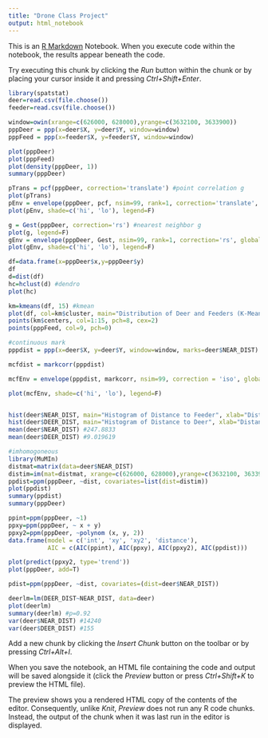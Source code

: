 ---
title: "Drone Class Project"
output: html_notebook
---

This is an [R Markdown](http://rmarkdown.rstudio.com) Notebook. When you execute code within the notebook, the results appear beneath the code. 

Try executing this chunk by clicking the *Run* button within the chunk or by placing your cursor inside it and pressing *Ctrl+Shift+Enter*. 

```{r}
library(spatstat)
deer=read.csv(file.choose())
feeder=read.csv(file.choose())

window=owin(xrange=c(626000, 628000),yrange=c(3632100, 3633900))
pppDeer = ppp(x=deer$X, y=deer$Y, window=window)
pppFeed = ppp(x=feeder$X, y=feeder$Y, window=window)

plot(pppDeer)
plot(pppFeed)
plot(density(pppDeer, 1))
summary(pppDeer)

pTrans = pcf(pppDeer, correction='translate') #point correlation g
plot(pTrans)
pEnv = envelope(pppDeer, pcf, nsim=99, rank=1, correction='translate', global=F)
plot(pEnv, shade=c('hi', 'lo'), legend=F)

g = Gest(pppDeer, correction='rs') #nearest neighbor g
plot(g, legend=F)
gEnv = envelope(pppDeer, Gest, nsim=99, rank=1, correction='rs', global=F)
plot(gEnv, shade=c('hi', 'lo'), legend=F)

df=data.frame(x=pppDeer$x,y=pppDeer$y)
df
d=dist(df)
hc=hclust(d) #dendro
plot(hc)

km=kmeans(df, 15) #kmean
plot(df, col=km$cluster, main="Distribution of Deer and Feeders (K-Means)")
points(km$centers, col=1:15, pch=8, cex=2)
points(pppFeed, col=9, pch=0)

#continuous mark
pppdist = ppp(x=deer$X, y=deer$Y, window=window, marks=deer$NEAR_DIST)

mcfdist = markcorr(pppdist)

mcfEnv = envelope(pppdist, markcorr, nsim=99, correction = 'iso', global=F)

plot(mcfEnv, shade=c('hi', 'lo'), legend=F)


hist(deer$NEAR_DIST, main="Histogram of Distance to Feeder", xlab="Distance to Nearest Feeder (m)")
hist(deer$DEER_DIST, main="Histogram of Distance to Deer", xlab="Distance to Nearest Deer (m)")
mean(deer$NEAR_DIST) #247.8833
mean(deer$DEER_DIST) #9.019619

#imhomogoneous
library(MuMIn)
distmat=matrix(data=deer$NEAR_DIST)
distim=im(mat=distmat, xrange=c(626000, 628000),yrange=c(3632100, 3633900))
ppdist=ppm(pppDeer, ~dist, covariates=list(dist=distim))
plot(ppdist)
summary(ppdist)
summary(pppDeer)

ppint=ppm(pppDeer, ~1)
ppxy=ppm(pppDeer, ~ x + y)
ppxy2=ppm(pppDeer, ~polynom (x, y, 2))
data.frame(model = c('int', 'xy', 'xy2', 'distance'),
           AIC = c(AIC(ppint), AIC(ppxy), AIC(ppxy2), AIC(ppdist)))

plot(predict(ppxy2, type='trend'))
plot(pppDeer, add=T)

pdist=ppm(pppDeer, ~dist, covariates=(dist=deer$NEAR_DIST))

deerlm=lm(DEER_DIST~NEAR_DIST, data=deer)
plot(deerlm)
summary(deerlm) #p=0.92
var(deer$NEAR_DIST) #14240
var(deer$DEER_DIST) #155


```

Add a new chunk by clicking the *Insert Chunk* button on the toolbar or by pressing *Ctrl+Alt+I*.

When you save the notebook, an HTML file containing the code and output will be saved alongside it (click the *Preview* button or press *Ctrl+Shift+K* to preview the HTML file).

The preview shows you a rendered HTML copy of the contents of the editor. Consequently, unlike *Knit*, *Preview* does not run any R code chunks. Instead, the output of the chunk when it was last run in the editor is displayed.
